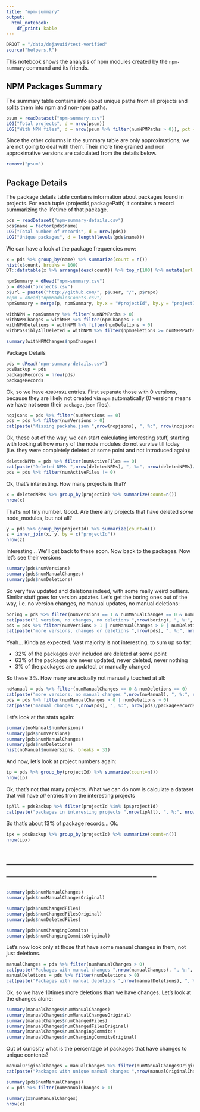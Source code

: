 ```yaml
---
title: "npm-summary"
output:
  html_notebook:
    df_print: kable
---
```


```r
DROOT = "/data/dejavuii/test-verified"
source("helpers.R")
```

This notebook shows the analysis of npm modules created by the `npm-summary` command and its friends. 

## NPM Packages Summary

The summary table contains info about unique paths from all projects and splits them into npm and non-npm paths. 

```r
psum = readDataset("npm-summary.csv")
LOG("Total projects", d = nrow(psum))
LOG("With NPM files", d = nrow(psum %>% filter(numNPMPaths > 0)), pct = nrow(psum))
```

Since the other columns in the summary table are only approximations, we are not going to deal with them. Their more fine grained and non approximative versions are calculated from the details below. 

```r
remove("psum")
```

## Package Details

The package details table contains information about packages found in projects. For each tuple (projectId,packagePath) it contains a record summarizing the lifetime of that package. 

```r
pds = readDataset("npm-summary-details.csv")
pds$name = factor(pds$name)
LOG("Total number of records", d = nrow(pds))
LOG("Unique packages", d = length(levels(pds$name)))
```

We can have a look at the package frequencies now:

```r
x = pds %>% group_by(name) %>% summarize(count = n())
hist(x$count, breaks = 100)
DT::datatable(x %>% arrange(desc(count)) %>% top_n(100) %>% mutate(url = npmPackageUrl(name)) %>% select(url,count), escape = F)
```


```r
npmSummary = dRead("npm-summary.csv")
p = dRead("projects.csv")
p$url = paste0("http://github.com/", p$user, "/", p$repo)
#npm = dRead("npmModulesCounts.csv")
npmSummary = merge(p, npmSummary, by.x = "#projectId", by.y = "projectId")

```

```r
withNPM = npmSummary %>% filter(numNPMPaths > 0)
withNPMChanges = withNPM %>% filter(npmChanges > 0)
withNPMDeletions = withNPM %>% filter(npmDeletions > 0)
withPossiblyAllDeleted = withNPM %>% filter(npmDeletions >= numNPMPaths)
```

```r
summary(withNPMChanges$npmChanges)
```

Package Details

```r
pds = dRead("npm-summary-details.csv")
pdsBackup = pds
packageRecords = nrow(pds)
packageRecords
```

Ok, so we have `43804991` entries. First separate those with 0 versions, because they are likely not created via `npm` automatically (0 versions means we have not seen their `package.json` files).

```r
nopjsons = pds %>% filter(numVersions == 0)
pds = pds %>% filter(numVersions > 0)
cat(paste("Missing packahe.json ",nrow(nopjsons), ", %:", nrow(nopjsons)/packageRecords))
```

Ok, these out of the way, we can start calculating interesting stuff, starting with looking at how many of the node modules do not survive till today (i.e. they were completely deleted at some point and not introduced again):

```r
deletedNPMs = pds %>% filter(numActiveFiles == 0)
cat(paste("Deleted NPMs ",nrow(deletedNPMs), ", %:", nrow(deletedNPMs)/packageRecords))
pds = pds %>% filter(numActiveFiles != 0)
```

Ok, that's interesting. How many projects is that? 

```r
x = deletedNPMs %>% group_by(projectId) %>% summarize(count=n())
nrow(x)
```

That's not tiny number. Good. Are there any projects that have deleted *some* node_modules, but not all? 

```r
y = pds %>% group_by(projectId) %>% summarize(count=n())
z = inner_join(x, y, by = c("projectId"))
nrow(z)
```

Interesting... We'll get back to these soon. Now back to the packages. Now let's see their versions

```r
summary(pds$numVersions)
summary(pds$numManualChanges)
summary(pds$numDeletions)
```

So very few updated and deletions indeed, with some really weird outliers. Similar stuff goes for version updates. Let's get the boring ones out of the way, i.e. no version changes, no manual updates, no manual deletions:

```r
boring = pds %>% filter(numVersions == 1 & numManualChanges == 0 & numDeletions == 0)
cat(paste("1 version, no changes, no deletions ",nrow(boring), ", %:", nrow(boring)/packageRecords), "\n")
pds = pds %>% filter(numVersions > 1 | numManualChanges > 0 | numDeletions > 0)
cat(paste("more versions, changes or deletions ",nrow(pds), ", %:", nrow(pds)/packageRecords), "\n")
```

Yeah... Kinda as expected. Vast majority is not interesting, to sum up so far:

- 32% of the packages ever included are deleted at some point
- 63% of the packages are never updated, never deleted, never nothing
- 3% of the packages are updated, or manually changed

So these 3%. How many are actually not manually touched at all:

```r
noManual = pds %>% filter(numManualChanges == 0 & numDeletions == 0)
cat(paste("more versions, no manual changes ",nrow(noManual), ", %:", nrow(noManual)/packageRecords), "\n")
pds = pds %>% filter(numManualChanges > 0 | numDeletions > 0)
cat(paste("manual changes ",nrow(pds), ", %:", nrow(pds)/packageRecords), "\n")
```

Let's look at the stats again:

```r
summary(noManual$numVersions)
summary(pds$numVersions)
summary(pds$numManualChanges)
summary(pds$numDeletions)
hist(noManual$numVersions, breaks = 31)
```

And now, let's look at project numbers again:

```r
ip = pds %>% group_by(projectId) %>% summarize(count=n())
nrow(ip)
```

Ok, that's not that many projects. What we can do now is calculate a dataset that will have *all* entries from the interesting projects

```r
ipAll = pdsBackup %>% filter(projectId %in% ip$projectId)
cat(paste("packages in interesting projects ",nrow(ipAll), ", %:", nrow(ipAll)/packageRecords), "\n")
```

So that's about 13% of package records... Ok. 



```r
ipx = pdsBackup %>% group_by(projectId) %>% summarize(count=n())
nrow(ipx)

```

# -------------------------------------------------------------------------------------------------

```r
summary(pds$numManualChanges)
summary(pds$numManualChangesOriginal)
```

```r
summary(pds$numChangedFiles)
summary(pds$numChangedFilesOriginal)
summary(pds$numDeletedFiles)
```

```r
summary(pds$numChangingCommits)
summary(pds$numChangingCommitsOriginal)
```

Let's now look only at those that have some manual changes in them, not just deletions. 

```r
manualChanges = pds %>% filter(numManualChanges > 0)
cat(paste("Packages with manual changes ",nrow(manualChanges), ", %:", nrow(manualChanges)/packageRecords), "\n")
manualDeletions = pds %>% filter(numDeletions > 0)
cat(paste("Packages with manual deletions ",nrow(manualDeletions), ", %:", nrow(manualDeletions)/packageRecords), "\n")
```

Ok, so we have 10times more deletions than we have changes. Let's look at the changes alone:

```r
summary(manualChanges$numManualChanges)
summary(manualChanges$numManualChangesOriginal)
summary(manualChanges$numChangedFiles)
summary(manualChanges$numChangedFilesOriginal)
summary(manualChanges$numChangingCommits)
summary(manualChanges$numChangingCommitsOriginal)
```

Out of curiosity what is the percentage of packages that have changes to unique contents? 

```r
manualOriginalChanges = manualChanges %>% filter(numManualChangesOriginal > 0)
cat(paste("Packages with unique manual changes ",nrow(manualOriginalChanges), ", %:", nrow(manualOriginalChanges) /packageRecords), "\n")
```





```r
summary(pds$numManualChanges)
x = pds %>% filter(numManualChanges > 1)

```


```r
summary(x$numManualChanges)
nrow(x)

```